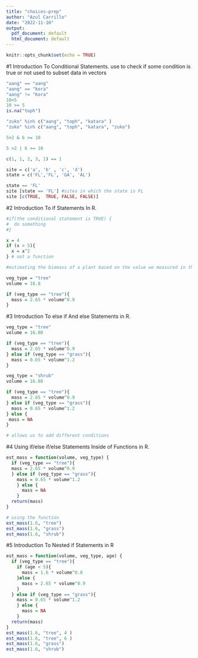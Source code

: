 ```yaml
---
title: "choices-prep"
author: "Azul Carrillo"
date: "2022-11-10"
output:
  pdf_document: default
  html_document: default
---
```


```r
knitr::opts_chunk$set(echo = TRUE)
```
#1  Introduction To Conditional Statements.
use to check if some condition is true or not used to subset data in vectors 

```r

"aang" == "aang"
"aang" == "kora"
"aang" != "Kora"
10<5
10 >= 5
is.na("toph")

"zuko" %in% c("aang", "toph", "katara" )
"zuko" %in% c("aang", "toph", "katara", "zuko")

5>2 & 6 >= 10 

5 >2 | 6 >= 10 

c(1, 1, 2, 3, 1) == 1

site = c('a', 'b' , 'c', 'd')
state = c('FL','FL', 'GA', 'AL')

state == 'FL'
site [state == 'FL'] #sites in which the state is FL  
site [c(TRUE,  TRUE, FALSE, FALSE)]

```
#2 Introduction To if Statements In R.
```r
#if(the conditional statement is TRUE) {
#  do something 
#}

x = 4
if (x > 5){
  x = x^2 
} # not a function 

#estimating the biomass of a plant based on the value we measured in the field 

veg_type = "tree"
volume = 16.8 

if (veg_type == "tree"){
  mass = 2.65 * volume^0.9
}
```
#3 Introduction To else if And else Statements in R.
```r
veg_type = "tree"
volume = 16.08 

if (veg_type == "tree"){
  mass = 2.65 * volume^0.9
} else if (veg_type == "grass"){
  mass = 0.65 * volume^1.2 
}

veg_type = "shrub"
volume = 16.08 

if (veg_type == "tree"){
  mass = 2.65 * volume^0.9
} else if (veg_type == "grass"){
  mass = 0.65 * volume^1.2 
} else {
 mass = NA 
}

# allows us to add different conditions 
```
#4 Using if/else if/else Statements Inside of Functions in R.
```r
est_mass = function(volume, veg_type) {
  if (veg_type == "tree"){
  mass = 2.65 * volume^0.9
  } else if (veg_type == "grass"){
    mass = 0.65 * volume^1.2 
    } else {
      mass = NA 
    } 
  return(mass)
}

# using the function 
est_mass(1.6, "tree")
est_mass(1.6, "grass")
est_mass(1.6, "shrub")
```
#5 Introduction To Nested if Statements in R
```r
est_mass = function(volume, veg_type, age) {
  if (veg_type == "tree"){
    if (age < 5){
      mass = 1.6 * volume^0.8 
    }else {
      mass = 2.65 * volume^0.9
    }
  } else if (veg_type == "grass"){
    mass = 0.65 * volume^1.2 
    } else {
      mass = NA 
    } 
  return(mass)
}
est_mass(1.6, "tree", 4 )
est_mass(1.6, "tree", 6 )
est_mass(1.6, "grass")
est_mass(1.6, "shrub")
```
